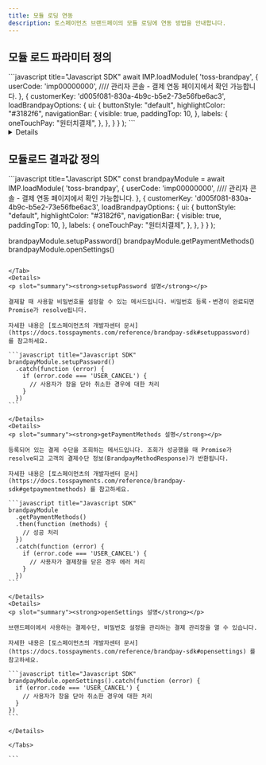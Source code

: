 ```yaml
---
title: 모듈 로딩 연동
description: 토스페이먼츠 브랜드페이의 모듈 로딩에 연동 방법을 안내합니다.
---
```



## 모듈 로드 파라미터 정의

<Tabs>
<Tab title="모듈 로드 요청">
```javascript title="Javascript SDK"
await IMP.loadModule(
    'toss-brandpay',
    {
      userCode: 'imp00000000', //// 관리자 콘솔 - 결제 연동 페이지에서 확인 가능합니다. 
    },
    {
      customerKey: 'd005f081-830a-4b9c-b5e2-73e56fbe6ac3',
      loadBrandpayOptions: {
        ui: {
          buttonStyle: "default",
          highlightColor: "#3182f6",
          navigationBar: {
            visible: true,
            paddingTop: 10,
          },
          labels: {
            oneTouchPay: "원터치결제",
          },
        },
      }
    }
);
```

<Details>
<p slot="summary"><strong>주요 파라미터 설명</strong></p>

**`moduleType`** <mark style="color:red;">**\***</mark> <mark style="color:green;">**string**</mark>

**모듈 타입**

브랜드페이의 경우 `toss-brandpay` 를 사용합니다.

**`userCode`** <mark style="color:red;">**\***</mark> <mark style="color:green;">**string**</mark>

**가맹점 식별코드**

`IMP` 로 시작하는 포트원 가맹점 식별코드입니다.

**`tier_code`** <mark style="color:green;">**string**</mark>

**하위상점(Tier)의 고유코드**

[상점·계정 관리]-[하위 상점 관리]에서 하위 상점을 생성한 경우에만 사용 가능합니다. 하위상점 고유코드는 알파벳 대문자 또는 숫자만 입력가능하며, 3자까지 입력 가능합니다.

**`loadBrandpayOptions`** <mark style="color:green;">**Object**</mark>

브랜드페이의 모듈 로딩에 필요한 추가 파라미터입니다.
`moduleType`을 `toss-brandpay`로 설정하는 경우 필요합니다.

**`loadBrandpayOptions.customer_id`** <mark style="color:red;">**\***</mark> <mark style="color:green;">**string**</mark>

**구매자 ID**

고객 ID입니다. 다른사용자에게 노출될 경우, 악의적 사용에 대한 문제가 있음으로 자동 증가하는 숫자는 허용되지 않습니다.
UUID 등 유추가 불가능한 무작위 값을 사용하시길 권장드립니다.

**`loadBrandpayOptions.ui`** <mark style="color:green;">**Object**</mark>

브랜드페이의 경우 결제창의 UI를 커스터마이징이 가능하며, 아래의 옵션들을 제공하고 있습니다.
포트원을 통한 연동 후 `IMP.request_pay` 호출 시 `bypass.toss_brandpay.ui` 객체 정보를 추가하여 UI 커스터마이징 기능을 사용할 수 있습니다.

**`loadBrandpayOptions.ui.buttonStyle`** <mark style="color:green;">**string**</mark>

**버튼스타일 구분코드**

버튼 스타일입니다. 값을 넣지 않으면 기본값인 `default`로 설정됩니다.
`default`로 설정하면 모서리가 둥글고 주변에 여백을 가진 버튼을 사용할 수 있고, `full`로 설정하면 하단 영역이 전부 채워지는 형태의 버튼을 사용할 수 있습니다.

**`loadBrandpayOptions.ui.highlightColor`** <mark style="color:green;">**string**</mark>

**UI 메인 색상**

UI의 메인 색상입니다. 값을 넣지 않으면 기본 색상인 `#3182f6`로 설정됩니다. [웹에서 사용할 수 있는 색상 코드 형식](https://developer.mozilla.org/ko/docs/Web/CSS/color_value)을 모두 사용할 수 있습니다.

**`loadBrandpayOptions.ui.navigationBar.visible`** <mark style="color:green;">**boolean**</mark>

**내비게이션 바 사용 여부**

화면 뒤로 가기 기능을 제공하는 내비게이션 바 사용 여부입니다. 값을 넣지 않으면 기본값인 `true`로 설정됩니다. 내비게이션 바를 사용하지 않으려면 `false`로 설정해야 합니다.

**`loadBrandpayOptions.ui.navigationBar.paddingTop`** <mark style="color:green;">**number**</mark>

**내비게이션 바 상단 여백**

내비게이션 바 위쪽에 설정할 여백 값입니다. 값의 단위는 `px`입니다.

**`loadBrandpayOptions.ui.labels.oneTouchPay`** <mark style="color:green;">**string**</mark>

**원터치결제 대체 텍스트**

UI에 표시되는 `원터치결제`를 대신해 사용할 텍스트입니다. 값을 넣지 않으면 `원터치결제`로 표시됩니다.

</Details>
</Tab>
</Tabs>

## 모듈로드 결과값 정의

<Tabs>
<Tab title="모듈 로드 요청">
```javascript title="Javascript SDK"
const brandpayModule = await IMP.loadModule(
    'toss-brandpay',
    {
      userCode: 'imp00000000', //// 관리자 콘솔 - 결제 연동 페이지에서 확인 가능합니다. 
    },
    {
      customerKey: 'd005f081-830a-4b9c-b5e2-73e56fbe6ac3',
      loadBrandpayOptions: {
        ui: {
          buttonStyle: "default",
          highlightColor: "#3182f6",
          navigationBar: {
            visible: true,
            paddingTop: 10,
          },
          labels: {
            oneTouchPay: "원터치결제",
          },
        },
      }
    }
);

brandpayModule.setupPassword()
brandpayModule.getPaymentMethods()
brandpayModule.openSettings()

````

</Tab>
<Details>
<p slot="summary"><strong>setupPassword 설명</strong></p>

결제할 때 사용할 비밀번호를 설정할 수 있는 메서드입니다. 비밀번호 등록・변경이 완료되면 Promise가 resolve됩니다.

자세한 내용은 [토스페이먼츠의 개발자센터 문서](https://docs.tosspayments.com/reference/brandpay-sdk#setuppassword) 를 참고하세요.

```javascript title="Javascript SDK"
brandpayModule.setupPassword()
  .catch(function (error) {
    if (error.code === 'USER_CANCEL') {
      // 사용자가 창을 닫아 취소한 경우에 대한 처리
    }
  })
```

</Details>
<Details>
<p slot="summary"><strong>getPaymentMethods 설명</strong></p>

등록되어 있는 결제 수단을 조회하는 메서드입니다. 조회가 성공했을 때 Promise가 resolve되고 고객의 결제수단 정보(BrandpayMethodResponse)가 반환됩니다.

자세한 내용은 [토스페이먼츠의 개발자센터 문서](https://docs.tosspayments.com/reference/brandpay-sdk#getpaymentmethods) 를 참고하세요.

```javascript title="Javascript SDK"
brandpayModule
  .getPaymentMethods()
  .then(function (methods) {
    // 성공 처리
  })
  .catch(function (error) {
    if (error.code === 'USER_CANCEL') {
      // 사용자가 결제창을 닫은 경우 에러 처리
    }
  })
```

</Details>
<Details>
<p slot="summary"><strong>openSettings 설명</strong></p>

브랜드페이에서 사용하는 결제수단, 비밀번호 설정을 관리하는 결제 관리창을 열 수 있습니다.

자세한 내용은 [토스페이먼츠의 개발자센터 문서](https://docs.tosspayments.com/reference/brandpay-sdk#opensettings) 를 참고하세요.

```javascript title="Javascript SDK"
brandpayModule.openSettings().catch(function (error) {
  if (error.code === 'USER_CANCEL') {
    // 사용자가 창을 닫아 취소한 경우에 대한 처리
  }
})
```

</Details>

</Tabs>

```
````
